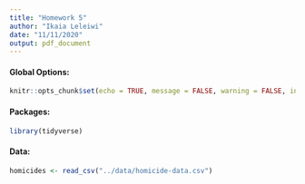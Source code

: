 ```yaml
---
title: "Homework 5"
author: "Ikaia Leleiwi"
date: "11/11/2020"
output: pdf_document
---
```

#### Global Options: 
```r
knitr::opts_chunk$set(echo = TRUE, message = FALSE, warning = FALSE, include = TRUE)
```

#### Packages: 
```r
library(tidyverse)
```

#### Data:
```r
homicides <- read_csv("../data/homicide-data.csv")
```

